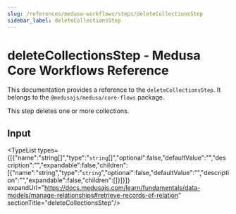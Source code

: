 ```yaml
---
slug: /references/medusa-workflows/steps/deleteCollectionsStep
sidebar_label: deleteCollectionsStep
---
```



# deleteCollectionsStep - Medusa Core Workflows Reference

This documentation provides a reference to the `deleteCollectionsStep`. It belongs to the `@medusajs/medusa/core-flows` package.

This step deletes one or more collections.

## Input

<TypeList types={[{"name":"string[]","type":"`string`[]","optional":false,"defaultValue":"","description":"","expandable":false,"children":[{"name":"string","type":"`string`","optional":false,"defaultValue":"","description":"","expandable":false,"children":[]}]}]} expandUrl="https://docs.medusajs.com/learn/fundamentals/data-models/manage-relationships#retrieve-records-of-relation" sectionTitle="deleteCollectionsStep"/>
